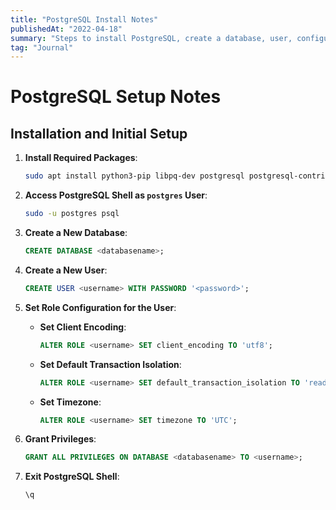 ```yaml
---
title: "PostgreSQL Install Notes"
publishedAt: "2022-04-18"
summary: "Steps to install PostgreSQL, create a database, user, configure roles, grant privileges, and exit."
tag: "Journal"
---
```


# PostgreSQL Setup Notes

## Installation and Initial Setup

1. **Install Required Packages**:
   ```bash
   sudo apt install python3-pip libpq-dev postgresql postgresql-contrib
   ```

2. **Access PostgreSQL Shell as `postgres` User**:
   ```bash
   sudo -u postgres psql
   ```

3. **Create a New Database**:
   ```sql
   CREATE DATABASE <databasename>;
   ```

4. **Create a New User**:
   ```sql
   CREATE USER <username> WITH PASSWORD '<password>';
   ```

5. **Set Role Configuration for the User**:
   - **Set Client Encoding**:
     ```sql
     ALTER ROLE <username> SET client_encoding TO 'utf8';
     ```
   - **Set Default Transaction Isolation**:
     ```sql
     ALTER ROLE <username> SET default_transaction_isolation TO 'read committed';
     ```
   - **Set Timezone**:
     ```sql
     ALTER ROLE <username> SET timezone TO 'UTC';
     ```

6. **Grant Privileges**:
   ```sql
   GRANT ALL PRIVILEGES ON DATABASE <databasename> TO <username>;
   ```

7. **Exit PostgreSQL Shell**:
   ```bash
   \q
   ```